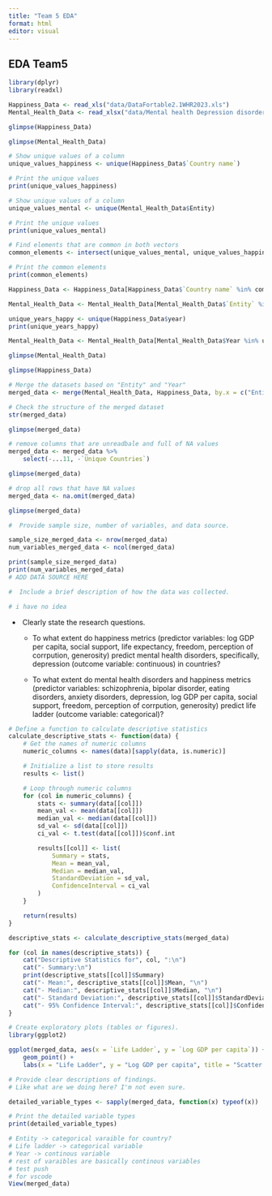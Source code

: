 ```yaml
---
title: "Team 5 EDA"
format: html
editor: visual
---
```


## EDA Team5

```r
library(dplyr)
library(readxl)
```

```r
Happiness_Data <- read_xls("data/DataFortable2.1WHR2023.xls")
Mental_Health_Data <- read_xlsx("data/Mental health Depression disorder Data.xlsx")
```

```r
glimpse(Happiness_Data)
```

```r
glimpse(Mental_Health_Data)
```

```r
# Show unique values of a column
unique_values_happiness <- unique(Happiness_Data$`Country name`)

# Print the unique values
print(unique_values_happiness)
```

```r
# Show unique values of a column
unique_values_mental <- unique(Mental_Health_Data$Entity)

# Print the unique values
print(unique_values_mental)
```

```r
# Find elements that are common in both vectors
common_elements <- intersect(unique_values_mental, unique_values_happiness)

# Print the common elements
print(common_elements)
```

```r
Happiness_Data <- Happiness_Data[Happiness_Data$`Country name` %in% common_elements, ]

```

```r
Mental_Health_Data <- Mental_Health_Data[Mental_Health_Data$`Entity` %in% common_elements, ]
```

```r
unique_years_happy <- unique(Happiness_Data$year)
print(unique_years_happy)
```

```r
Mental_Health_Data <- Mental_Health_Data[Mental_Health_Data$Year %in% unique_years_happy, ]
```

```r
glimpse(Mental_Health_Data)
```

```r
glimpse(Happiness_Data)
```

```r
# Merge the datasets based on "Entity" and "Year"
merged_data <- merge(Mental_Health_Data, Happiness_Data, by.x = c("Entity", "Year"), by.y = c("Country name", "year"), all.x = TRUE)

# Check the structure of the merged dataset
str(merged_data)
```

```r
glimpse(merged_data)
```

```r
# remove columns that are unreadbale and full of NA values
merged_data <- merged_data %>%
    select(-...11, -`Unique Countries`)
```

```r
glimpse(merged_data)
```

```r
# drop all rows that have NA values
merged_data <- na.omit(merged_data)

glimpse(merged_data)
```

```r
#  Provide sample size, number of variables, and data source.

sample_size_merged_data <- nrow(merged_data)
num_variables_merged_data <- ncol(merged_data)

print(sample_size_merged_data)
print(num_variables_merged_data)
# ADD DATA SOURCE HERE
```

```r
#  Include a brief description of how the data was collected.

# i have no idea
```

-    Clearly state the research questions.

    -   To what extent do happiness metrics (predictor variables: log GDP per capita, social support, life expectancy, freedom, perception of corrpution, generosity) predict mental health disorders, specifically, depression (outcome variable: continuous) in countries?

    -   To what extent do mental health disorders and happiness metrics (predictor variables: schizophrenia, bipolar disorder, eating disorders, anxiety disorders, depression, log GDP per capita, social support, freedom, perception of corrpution, generosity) predict life ladder (outcome variable: categorical)?

```r
# Define a function to calculate descriptive statistics
calculate_descriptive_stats <- function(data) {
    # Get the names of numeric columns
    numeric_columns <- names(data)[sapply(data, is.numeric)]

    # Initialize a list to store results
    results <- list()

    # Loop through numeric columns
    for (col in numeric_columns) {
        stats <- summary(data[[col]])
        mean_val <- mean(data[[col]])
        median_val <- median(data[[col]])
        sd_val <- sd(data[[col]])
        ci_val <- t.test(data[[col]])$conf.int

        results[[col]] <- list(
            Summary = stats,
            Mean = mean_val,
            Median = median_val,
            StandardDeviation = sd_val,
            ConfidenceInterval = ci_val
        )
    }

    return(results)
}
```

```r
descriptive_stats <- calculate_descriptive_stats(merged_data)

for (col in names(descriptive_stats)) {
    cat("Descriptive Statistics for", col, ":\n")
    cat("- Summary:\n")
    print(descriptive_stats[[col]]$Summary)
    cat("- Mean:", descriptive_stats[[col]]$Mean, "\n")
    cat("- Median:", descriptive_stats[[col]]$Median, "\n")
    cat("- Standard Deviation:", descriptive_stats[[col]]$StandardDeviation, "\n")
    cat("- 95% Confidence Interval:", descriptive_stats[[col]]$ConfidenceInterval, "\n\n")
}
```

```r
# Create exploratory plots (tables or figures).
library(ggplot2)

ggplot(merged_data, aes(x = `Life Ladder`, y = `Log GDP per capita`)) +
    geom_point() +
    labs(x = "Life Ladder", y = "Log GDP per capita", title = "Scatter Plot")
```

```r
# Provide clear descriptions of findings.
# Like what are we doing here? I'm not even sure.
```

```r
detailed_variable_types <- sapply(merged_data, function(x) typeof(x))

# Print the detailed variable types
print(detailed_variable_types)
```

```r
# Entity -> categorical varaible for country?
# Life ladder -> categorical variable
# Year -> continous variable
# rest of varaibles are basically continous variables
# test push
# for vscode
View(merged_data)
```
